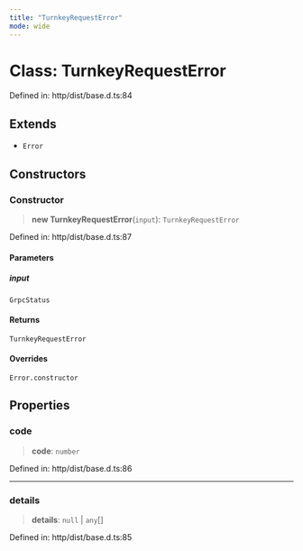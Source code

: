 ```yaml
---
title: "TurnkeyRequestError"
mode: wide
---
```

  
# Class: TurnkeyRequestError

Defined in: http/dist/base.d.ts:84

## Extends

- `Error`

## Constructors

### Constructor

> **new TurnkeyRequestError**(`input`): `TurnkeyRequestError`

Defined in: http/dist/base.d.ts:87

#### Parameters

##### input

`GrpcStatus`

#### Returns

`TurnkeyRequestError`

#### Overrides

`Error.constructor`

## Properties

### code

> **code**: `number`

Defined in: http/dist/base.d.ts:86

***

### details

> **details**: `null` \| `any`[]

Defined in: http/dist/base.d.ts:85
